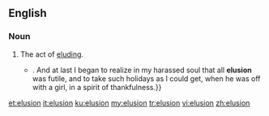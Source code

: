 ==English==

===Noun===
{{en-noun|~}}

# The act of [[elude|elud]]ing.
#* {{quote-book|year=1898|author={{w|Winston Churchill (novelist)|Winston Churchill}}
|title={{w|The Celebrity}}|chapter=4
|passage=No matter how early I came down, I would find him on the veranda, smoking cigarettes, or{{...}}. And at last I began to realize in my harassed soul that all '''elusion''' was futile, and to take such holidays as I could get, when he was off with a girl, in a spirit of thankfulness.}}

[[et:elusion]]
[[it:elusion]]
[[ku:elusion]]
[[my:elusion]]
[[tr:elusion]]
[[vi:elusion]]
[[zh:elusion]]